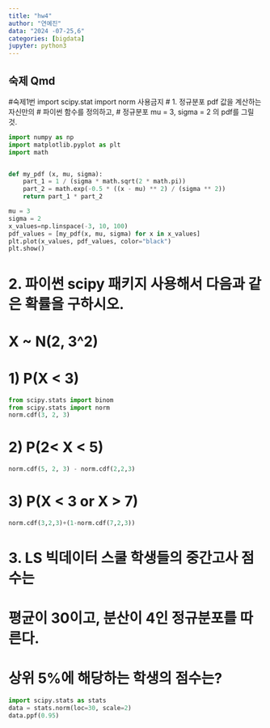```yaml
---
title: "hw4"
author: "연예진"
data: "2024 -07-25,6"
categories: [bigdata]
jupyter: python3
---
```


## 숙제 Qmd
#숙제1번 import scipy.stat import norm 사용금지
# 1. 정규분포 pdf 값을 계산하는 자신만의 
# 파이썬 함수를 정의하고,
# 정규분포 mu = 3, sigma = 2 의 pdf를 그릴 것.
```python
import numpy as np
import matplotlib.pyplot as plt
import math


def my_pdf (x, mu, sigma):
    part_1 = 1 / (sigma * math.sqrt(2 * math.pi))
    part_2 = math.exp(-0.5 * ((x - mu) ** 2) / (sigma ** 2))
    return part_1 * part_2

mu = 3
sigma = 2
x_values=np.linspace(-3, 10, 100)
pdf_values = [my_pdf(x, mu, sigma) for x in x_values]
plt.plot(x_values, pdf_values, color="black")
plt.show()

```



# 2. 파이썬 scipy 패키지 사용해서 다음과 같은 확률을 구하시오.
# X ~ N(2, 3^2)

# 1) P(X < 3)
```python
from scipy.stats import binom
from scipy.stats import norm
norm.cdf(3, 2, 3) 

```
# 2) P(2< X < 5)
```python
norm.cdf(5, 2, 3) - norm.cdf(2,2,3)

```

# 3) P(X < 3 or X > 7)
```python
norm.cdf(3,2,3)+(1-norm.cdf(7,2,3))

```


# 3. LS 빅데이터 스쿨 학생들의 중간고사 점수는
# 평균이 30이고, 분산이 4인 정규분포를 따른다.
# 상위 5%에 해당하는 학생의 점수는?
```python
import scipy.stats as stats
data = stats.norm(loc=30, scale=2)
data.ppf(0.95)


```

